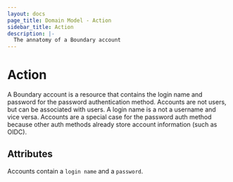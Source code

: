 ```yaml
---
layout: docs
page_title: Domain Model - Action
sidebar_title: Action
description: |-
  The annatomy of a Boundary account
---
```


# Action

A Boundary account is a resource that contains the login name and password for the password authentication method. Accounts are not users, but can be associated with users. A login name is a not a username and vice versa. Accounts are a special case for the password auth method because other auth methods already store account information (such as OIDC).

## Attributes

Accounts contain a `login name` and a `password`.
